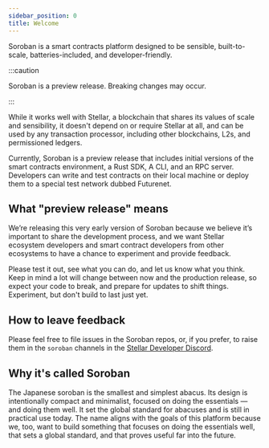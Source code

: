 ```yaml
---
sidebar_position: 0
title: Welcome
---
```


Soroban is a smart contracts platform designed to be sensible, built-to-scale, batteries-included, and developer-friendly.

:::caution

Soroban is a preview release. Breaking changes may occur.

:::

While it works well with Stellar, a blockchain that shares its values of scale and sensibility, it doesn't depend on or require Stellar at all, and can be used by any transaction processor, including other blockchains, L2s, and permissioned ledgers.

Currently, Soroban is a preview release that includes initial versions of the smart contracts environment, a Rust SDK, A CLI, and an RPC server. Developers can write and test contracts on their local machine or deploy them to a special test network dubbed Futurenet.

## What "preview release" means

We’re releasing this very early version of Soroban because we believe it’s important to share the development process, and we want Stellar ecosystem developers and smart contract developers from other ecosystems to have a chance to experiment and provide feedback.

Please test it out, see what you can do, and let us know what you think. Keep in mind a lot will change between now and the production release, so expect your code to break, and prepare for updates to shift things. Experiment, but don't build to last just yet.

## How to leave feedback

Please feel free to file issues in the Soroban repos, or, if you prefer, to raise them in the `soroban` channels in the [Stellar Developer Discord](https://discord.gg/sp8zfb4qH6).

## Why it's called Soroban

The Japanese soroban is the smallest and simplest abacus. Its design is intentionally compact and minimalist, focused on doing the essentials — and doing them well. It set the global standard for abacuses and is still in practical use today. The name aligns with the goals of this platform because we, too, want to build something that focuses on doing the essentials well, that sets a global standard, and that proves useful far into the future.
